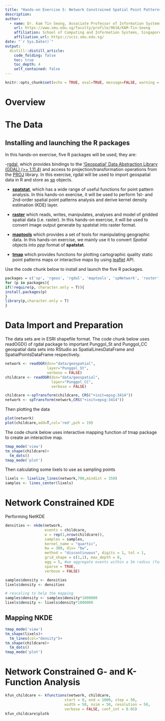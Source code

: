 ```yaml
---
title: "Hands-on Exercise 5: Network Constrained Spatial Point Patterns Analysis (NetKDE)"
description: 
author:
  - name: Dr. Kam Tin Seong, Associate Professor of Information Systems (Practice) 
    url: https://www.smu.edu.sg/faculty/profile/9618/KAM-Tin-Seong
    affiliation: School of Computing and Information Systems, Singapore Management University
    affiliation_url: https://scis.smu.edu.sg/
date: "`r Sys.Date()`"
output:
  distill::distill_article:
    code_folding: false
    toc: true
    toc_depth: 4
    self_contained: false
---
```


```r
knitr::opts_chunk$set(echo = TRUE, eval=TRUE, message=FALSE, warning = FALSE)
```

# Overview

# The Data

## Installing and launching the R packages

In this hands-on exercise, five R packages will be used, they are:

-[rgdal](https://cran.r-project.org/web/packages/rgdal/index.html), which provides bindings to the ['Geospatial' Data Abstraction Library (GDAL) (>= 1.11.4)](https://gdal.org/) and access to projection/transformation operations from the [PROJ](https://proj.org/) library.  In this exercise, rgdal will be used to import geospatial data in R and store as [sp](https://cran.r-project.org/web/packages/sp/vignettes/intro_sp.pdf) objects. 

- [**spatstat**](https://spatstat.org/), which has a wide range of useful functions for point pattern analysis.  In this hands-on exercise, it will be used to perform 1st- and 2nd-order spatial point patterns analysis and derive kernel density estimation (KDE) layer.

- [**raster**](https://cran.r-project.org/web/packages/raster/) which reads, writes, manipulates, analyses and model of gridded spatial data (i.e. raster).  In this hands-on exercise, it will be used to convert image output generate by spatstat into raster format.

- [**maptools**](https://cran.r-project.org/web/packages/maptools/index.html) which provides a set of tools for manipulating geographic data.  In this hands-on exercise, we mainly use it to convert *Spatial* objects into *ppp* format of **spatstat**.

- [**tmap**](https://cran.r-project.org/web/packages/tmap/index.html) which provides functions for plotting cartographic quality static point patterns maps or interactive maps by using [leaflet](https://leafletjs.com/) API.

Use the code chunk below to install and launch the five R packages.

```r
packages = c('sp', 'rgeos', 'rgdal', 'maptools', 'spNetwork', 'raster', 'classInt', 'RColorBrewer', 'ggplot2', 'tmap')
for (p in packages){
if(!require(p, character.only = T)){
install.packages(p)
}
library(p,character.only = T)
}
```


# Data Import and Preparation

The data sets are in ESRI shapefile format.  The code chunk below uses readOGD() of rgdal package to important Punggol_St and Punggol_CC geospatial data sets into RStudio as SpatialLinesDataFrame and SpatialPointsDataFrame respectively.

```r
network <- readOGR(dsn="data/geospatial", 
                   layer="Punggol_St",
                   verbose = FALSE)
childcare <- readOGR(dsn="data/geospatial",
                     layer="Punggol_CC",
                     verbose = FALSE)
```


```r
childcare <-spTransform(childcare, CRS("+init=epsg:3414"))
network <- spTransform(network,CRS("+init=epsg:3414"))
```


Then plotting the data

```r
plot(network)
plot(childcare,add=T,col='red',pch = 19)
```

The code chunk below uses interactive mapping function of tmap package to create an interactive map.

```r
tmap_mode('view')
tm_shape(childcare)+
  tm_dots()
tmap_mode('plot')
```

Then calculating some lixels to use as sampling points

```r
lixels <- lixelize_lines(network,700,mindist = 350)
samples <- lines_center(lixels)
```

# Network Constrained KDE

Performing NetKDE

```r
densities <- nkde(network, 
                  events = childcare,
                  w = rep(1,nrow(childcare)),
                  samples = samples,
                  kernel_name = "quartic",
                  bw = 300, div= "bw", 
                  method = "discontinuous", digits = 1, tol = 1,
                  grid_shape = c(1,1), max_depth = 8,
                  agg = 5, #we aggregate events within a 5m radius (faster calculation)
                  sparse = TRUE,
                  verbose = FALSE)
```

```r
samples$density <- densities
lixels$density <- densities
```

```r
# rescaling to help the mapping
samples$density <- samples$density*1000000
lixels$density <- lixels$density*1000000
```


## Mapping NKDE

```r
tmap_mode('view')
tm_shape(lixels)+
  tm_lines(col="density")+
tm_shape(childcare)+
  tm_dots()
tmap_mode('plot')
```

# Network Constrained G- and K-Function Analysis

```r
kfun_childcare <- kfunctions(network, childcare,
                           start = 0, end = 1000, step = 50, 
                           width = 50, nsim = 50, resolution = 50,
                           verbose = FALSE, conf_int = 0.05)
kfun_childcare$plotk
```